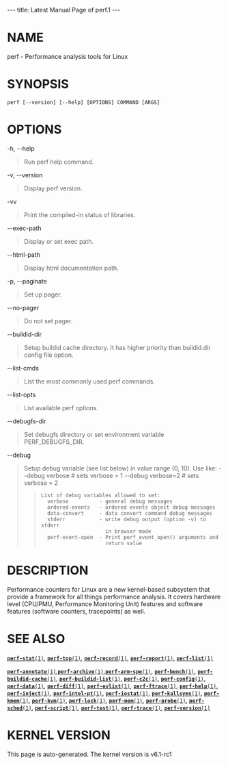 ---
title: Latest Manual Page of perf.1
---


= NAME =

perf - Performance analysis tools for Linux

= SYNOPSIS =

<pre>perf [--version] [--help] [OPTIONS] COMMAND [ARGS]</pre>
= OPTIONS =

-h, --help

<blockquote>Run perf help command.
</blockquote>
-v, --version

<blockquote>Display perf version.
</blockquote>
-vv

<blockquote>Print the compiled-in status of libraries.
</blockquote>
--exec-path

<blockquote>Display or set exec path.
</blockquote>
--html-path

<blockquote>Display html documentation path.
</blockquote>
-p, --paginate

<blockquote>Set up pager.
</blockquote>
--no-pager

<blockquote>Do not set pager.
</blockquote>
--buildid-dir

<blockquote>Setup buildid cache directory. It has higher priority than buildid.dir config file option.
</blockquote>
--list-cmds

<blockquote>List the most commonly used perf commands.
</blockquote>
--list-opts

<blockquote>List available perf options.
</blockquote>
--debugfs-dir

<blockquote>Set debugfs directory or set environment variable PERF_DEBUGFS_DIR.
</blockquote>
--debug

<blockquote>Setup debug variable (see list below) in value range (0, 10). Use like: --debug verbose # sets verbose = 1 --debug verbose=2 # sets verbose = 2

<blockquote><pre>List of debug variables allowed to set:
  verbose          - general debug messages
  ordered-events   - ordered events object debug messages
  data-convert     - data convert command debug messages
  stderr           - write debug output (option -v) to stderr
                     in browser mode
  perf-event-open  - Print perf_event_open() arguments and
                     return value</pre></blockquote></blockquote>
= DESCRIPTION =

Performance counters for Linux are a new kernel-based subsystem that provide a framework for all things performance analysis. It covers hardware level (CPU/PMU, Performance Monitoring Unit) features and software features (software counters, tracepoints) as well.

= SEE ALSO =

[[Latest Manual Page of perf-stat.1|<tt>'''perf-stat'''(1)</tt>]], [[Latest Manual Page of perf-top.1|<tt>'''perf-top'''(1)</tt>]], [[Latest Manual Page of perf-record.1|<tt>'''perf-record'''(1)</tt>]], [[Latest Manual Page of perf-report.1|<tt>'''perf-report'''(1)</tt>]], [[Latest Manual Page of perf-list.1|<tt>'''perf-list'''(1)</tt>]]

[[Latest Manual Page of perf-annotate.1|<tt>'''perf-annotate'''(1)</tt>]],[[Latest Manual Page of perf-archive.1|<tt>'''perf-archive'''(1)</tt>]],[[Latest Manual Page of perf-arm-spe.1|<tt>'''perf-arm-spe'''(1)</tt>]], [[Latest Manual Page of perf-bench.1|<tt>'''perf-bench'''(1)</tt>]], [[Latest Manual Page of perf-buildid-cache.1|<tt>'''perf-buildid-cache'''(1)</tt>]], [[Latest Manual Page of perf-buildid-list.1|<tt>'''perf-buildid-list'''(1)</tt>]], [[Latest Manual Page of perf-c2c.1|<tt>'''perf-c2c'''(1)</tt>]], [[Latest Manual Page of perf-config.1|<tt>'''perf-config'''(1)</tt>]], [[Latest Manual Page of perf-data.1|<tt>'''perf-data'''(1)</tt>]], [[Latest Manual Page of perf-diff.1|<tt>'''perf-diff'''(1)</tt>]], [[Latest Manual Page of perf-evlist.1|<tt>'''perf-evlist'''(1)</tt>]], [[Latest Manual Page of perf-ftrace.1|<tt>'''perf-ftrace'''(1)</tt>]], [[Latest Manual Page of perf-help.1|<tt>'''perf-help'''(1)</tt>]], [[Latest Manual Page of perf-inject.1|<tt>'''perf-inject'''(1)</tt>]], [[Latest Manual Page of perf-intel-pt.1|<tt>'''perf-intel-pt'''(1)</tt>]], [[Latest Manual Page of perf-iostat.1|<tt>'''perf-iostat'''(1)</tt>]], [[Latest Manual Page of perf-kallsyms.1|<tt>'''perf-kallsyms'''(1)</tt>]], [[Latest Manual Page of perf-kmem.1|<tt>'''perf-kmem'''(1)</tt>]], [[Latest Manual Page of perf-kvm.1|<tt>'''perf-kvm'''(1)</tt>]], [[Latest Manual Page of perf-lock.1|<tt>'''perf-lock'''(1)</tt>]], [[Latest Manual Page of perf-mem.1|<tt>'''perf-mem'''(1)</tt>]], [[Latest Manual Page of perf-probe.1|<tt>'''perf-probe'''(1)</tt>]], [[Latest Manual Page of perf-sched.1|<tt>'''perf-sched'''(1)</tt>]], [[Latest Manual Page of perf-script.1|<tt>'''perf-script'''(1)</tt>]], [[Latest Manual Page of perf-test.1|<tt>'''perf-test'''(1)</tt>]], [[Latest Manual Page of perf-trace.1|<tt>'''perf-trace'''(1)</tt>]], [[Latest Manual Page of perf-version.1|<tt>'''perf-version'''(1)</tt>]]


= KERNEL VERSION =

This page is auto-generated.  The kernel version is v6.1-rc1